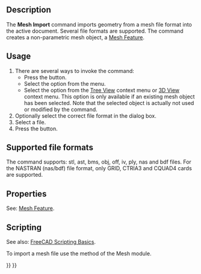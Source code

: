 <languages/>
<translate>

<!--T:9-->
{{Docnav
|
|[[Mesh_Export|Export]]
|[[Mesh_Workbench|Mesh]]
|IconL=
|IconR=Mesh_Export.svg
|IconC=Workbench_Mesh.svg
}}

<!--T:2-->
{{GuiCommand
|Name=Mesh Import
|MenuLocation=Meshes → Import Mesh…
|Workbenches=[[Mesh_Workbench|Mesh]]
|SeeAlso=[[Std_Import|Std Import]], [[Std_Open|Std Open]], [[Import_Export|Import Export]]
}}

==Description== <!--T:3-->

<!--T:4-->
The '''Mesh Import''' command imports geometry from a mesh file format into the active document. Several file formats are supported. The command creates a non-parametric mesh object, a [[Mesh_Feature|Mesh Feature]].

==Usage== <!--T:5-->

<!--T:6-->
# There are several ways to invoke the command:
#* Press the {{Button|[[Image:Mesh_Import.svg|16px]] [[Mesh_Import|Import Mesh…]]}} button.
#* Select the {{MenuCommand|Meshes → [[Image:Mesh_Import.svg|16px]] Import Mesh…}} option from the menu.
#* Select the {{MenuCommand|[[Image:Mesh_Import.svg|16px]] Import Mesh…}} option from the [[Tree_View|Tree View]] context menu or [[3D_View|3D View]] context menu. This option is only available if an existing mesh object has been selected. Note that the selected object is actually not used or modified by the command.
# Optionally select the correct file format in the dialog box.
# Select a file.
# Press the {{Button|Open}} button.

==Supported file formats== <!--T:22-->

<!--T:23-->
The command supports: stl, ast, bms, obj, off, iv, ply, nas and bdf files. For the NASTRAN (nas/bdf) file format, only GRID, CTRIA3 and CQUAD4 cards are supported.

==Properties== <!--T:17-->

<!--T:18-->
See: [[Mesh_Feature|Mesh Feature]].

==Scripting== <!--T:19-->

<!--T:20-->
See also: [[FreeCAD_Scripting_Basics|FreeCAD Scripting Basics]].

<!--T:21-->
To import a mesh file use the {{incode|insert}} method of the Mesh module.

</translate>
{{Code|code=
import Mesh
Mesh.insert("D:/testfiles/cylinder.stl")
}}
<translate>


<!--T:10-->
{{Docnav
|
|[[Mesh_Export|Export]]
|[[Mesh_Workbench|Mesh]]
|IconL=
|IconR=Mesh_Export.svg
|IconC=Workbench_Mesh.svg
}}

</translate>
{{Mesh Tools navi{{#translation:}}}}
{{Userdocnavi{{#translation:}}}}
{{clear}}